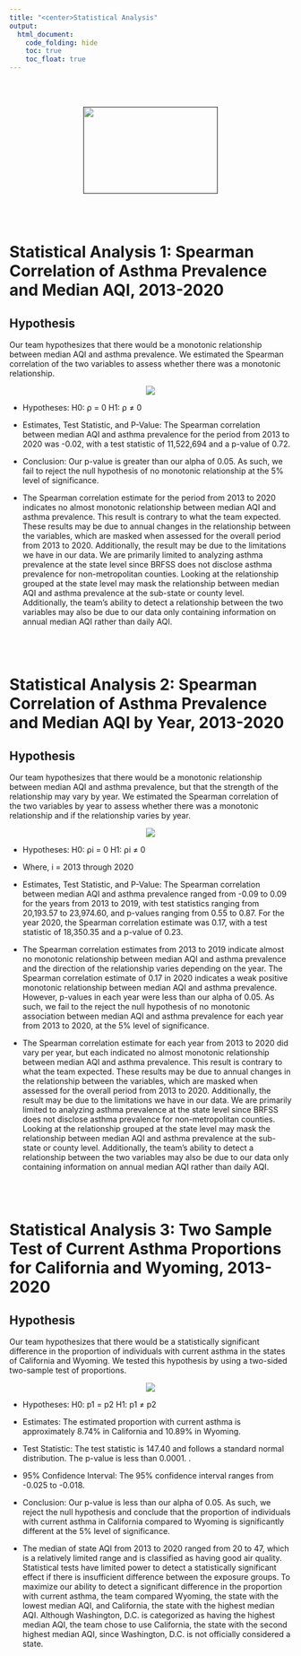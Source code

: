 ```yaml
---
title: "<center>Statistical Analysis"
output:   
  html_document:
    code_folding: hide
    toc: true
    toc_float: true
---
```


<br></br>

<center><a href=""><img src= "https://media.giphy.com/media/3o7bufkPz3LRof205G/giphy.gif" width="240" height="155" />
</a></center>

<br></br>

# Statistical Analysis 1: Spearman Correlation of Asthma Prevalence and Median AQI, 2013-2020
## Hypothesis
Our team hypothesizes that there would be a monotonic relationship between median AQI and asthma prevalence. We estimated the Spearman correlation of the two variables to assess whether there was a monotonic relationship.

<center><a href=""><img src="images/stats_1.png"></a></center>

* Hypotheses: 
   H0: ⍴ = 0
   H1:  ⍴ ≠ 0

* Estimates, Test Statistic, and P-Value: The Spearman correlation between median AQI and asthma prevalence for the period from 2013 to 2020 was -0.02, with a test statistic of 11,522,694 and a p-value of 0.72.

* Conclusion: Our p-value is greater than our alpha of 0.05. As such, we fail to reject the null hypothesis of no monotonic relationship at the 5% level of significance. 

* The Spearman correlation estimate for the period from 2013 to 2020 indicates no almost monotonic relationship between median AQI and asthma prevalence. This result is contrary to what the team expected. These results may be due to annual changes in the relationship between the variables, which are masked when assessed for the overall period from 2013 to 2020. Additionally, the result may be due to the limitations we have in our data. We are primarily limited to analyzing asthma prevalence at the state level since BRFSS does not disclose asthma prevalence for non-metropolitan counties. Looking at the relationship grouped at the state level may mask the relationship between median AQI and asthma prevalence at the sub-state or county level. Additionally, the team’s ability to detect a relationship between the two variables may also be due to our data only containing information on annual median AQI rather than daily AQI. 

<br></br>

# Statistical Analysis 2: Spearman Correlation of Asthma Prevalence and Median AQI by Year, 2013-2020

## Hypothesis
Our team hypothesizes that there would be a monotonic relationship between median AQI and asthma prevalence, but that the strength of the relationship may vary by year. We estimated the Spearman correlation of the two variables by year to assess whether there was a monotonic relationship and if the relationship varies by year. 


<center><a href=""><img src="images/stats_2.png"></a></center>


* Hypotheses: 
   H0: ⍴i = 0
   H1: ⍴i ≠ 0

* Where,
i = 2013 through 2020

* Estimates, Test Statistic, and P-Value: The Spearman correlation between median AQI and asthma prevalence ranged from -0.09 to 0.09 for the years from 2013 to 2019, with test statistics ranging from 20,193.57 to 23,974.60, and p-values ranging from 0.55 to 0.87. For the year 2020, the Spearman correlation estimate was 0.17, with a test statistic of 18,350.35 and a p-value of 0.23.

* The Spearman correlation estimates from 2013 to 2019 indicate almost no monotonic relationship between median AQI and asthma prevalence and the direction of the relationship varies depending on the year. The Spearman correlation estimate of 0.17 in 2020 indicates a weak positive monotonic relationship between median AQI and asthma prevalence. However, p-values in each year were less than our alpha of 0.05. As such, we fail to the reject the null hypothesis of no monotonic association between median AQI and asthma prevalence for each year from 2013 to 2020, at the 5% level of significance. 
* The Spearman correlation estimate for each year from 2013 to 2020 did vary per year, but each  indicated no almost monotonic relationship between median AQI and asthma prevalence. This result is contrary to what the team expected. These results may be due to annual changes in the relationship between the variables, which are masked when assessed for the overall period from 2013 to 2020. Additionally, the result may be due to the limitations we have in our data. We are primarily limited to analyzing asthma prevalence at the state level since BRFSS does not disclose asthma prevalence for non-metropolitan counties. Looking at the relationship grouped at the state level may mask the relationship between median AQI and asthma prevalence at the sub-state or county level. Additionally, the team’s ability to detect a relationship between the two variables may also be due to our data only containing information on annual median AQI rather than daily AQI.

<br></br>

# Statistical Analysis 3: Two Sample Test of Current Asthma Proportions for California and Wyoming, 2013-2020

## Hypothesis
Our team hypothesizes that there would be a statistically significant difference in the proportion of individuals with current asthma in the states of California and Wyoming. We tested this hypothesis by using a two-sided two-sample test of proportions. 

<center><a href=""><img src="images/stats_3.png"></a></center>


* Hypotheses: 
   H0: p1 = p2
   H1: p1 ≠ p2

* Estimates: The estimated proportion with current asthma is approximately 8.74% in California and 10.89% in Wyoming. 

* Test Statistic: The test statistic is 147.40 and follows a standard normal distribution. The p-value is less than 0.0001. .

* 95% Confidence Interval: The 95% confidence interval ranges from -0.025 to -0.018.

* Conclusion: Our p-value is less than our alpha of 0.05. As such, we reject the null hypothesis and conclude that the proportion of individuals with current asthma in California compared to Wyoming is significantly different at the 5% level of significance. 

* The median of state AQI from 2013 to 2020 ranged from 20 to 47, which is a relatively limited range and is classified as having good air quality. Statistical tests have limited power to detect a statistically significant effect if there is insufficient difference between the exposure groups. To maximize our ability to detect a significant difference in the proportion with current asthma, the team compared Wyoming, the state with the lowest median AQI, and California, the state with the highest median AQI. Although Washington, D.C. is categorized as having the highest median AQI, the team chose to use California, the state with the second highest median AQI, since Washington, D.C. is not officially considered a state.





